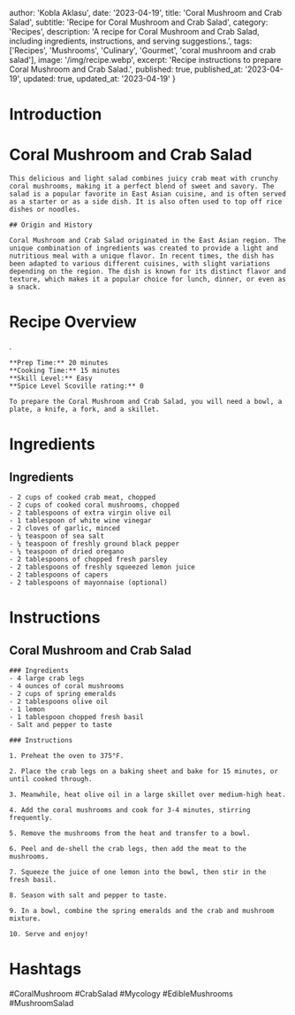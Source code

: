 
  author: 'Kobla Aklasu',
  date: '2023-04-19',
  title: 'Coral Mushroom and Crab Salad',
  subtitle: 'Recipe for Coral Mushroom and Crab Salad',
  category: 'Recipes',
  description: 'A recipe for Coral Mushroom and Crab Salad, including ingredients, instructions, and serving suggestions.',
  tags: ['Recipes', 'Mushrooms', 'Culinary', 'Gourmet', 'coral mushroom and crab salad'],
  image: '/img/recipe.webp',
  excerpt: 'Recipe instructions to prepare Coral Mushroom and Crab Salad.',
  published: true,
  published_at: '2023-04-19',
  updated: true,
  updated_at: '2023-04-19'
}


  # Introduction

# Coral Mushroom and Crab Salad
    
    This delicious and light salad combines juicy crab meat with crunchy coral mushrooms, making it a perfect blend of sweet and savory. The salad is a popular favorite in East Asian cuisine, and is often served as a starter or as a side dish. It is also often used to top off rice dishes or noodles.
    
    ## Origin and History
    
    Coral Mushroom and Crab Salad originated in the East Asian region. The unique combination of ingredients was created to provide a light and nutritious meal with a unique flavor. In recent times, the dish has been adapted to various different cuisines, with slight variations depending on the region. The dish is known for its distinct flavor and texture, which makes it a popular choice for lunch, dinner, or even as a snack.

# Recipe Overview

. 
    
    **Prep Time:** 20 minutes
    **Cooking Time:** 15 minutes
    **Skill Level:** Easy
    **Spice Level Scoville rating:** 0
    
    To prepare the Coral Mushroom and Crab Salad, you will need a bowl, a plate, a knife, a fork, and a skillet.

# Ingredients

## Ingredients
    
    - 2 cups of cooked crab meat, chopped
    - 2 cups of cooked coral mushrooms, chopped
    - 2 tablespoons of extra virgin olive oil
    - 1 tablespoon of white wine vinegar
    - 2 cloves of garlic, minced
    - ¼ teaspoon of sea salt
    - ¼ teaspoon of freshly ground black pepper
    - ¼ teaspoon of dried oregano
    - 2 tablespoons of chopped fresh parsley
    - 2 tablespoons of freshly squeezed lemon juice
    - 2 tablespoons of capers
    - 2 tablespoons of mayonnaise (optional)

# Instructions

## Coral Mushroom and Crab Salad 
    
    ### Ingredients
    - 4 large crab legs
    - 4 ounces of coral mushrooms
    - 2 cups of spring emeralds
    - 2 tablespoons olive oil
    - 1 lemon
    - 1 tablespoon chopped fresh basil
    - Salt and pepper to taste
    
    ### Instructions
    
    1. Preheat the oven to 375°F.
    
    2. Place the crab legs on a baking sheet and bake for 15 minutes, or until cooked through. 
    
    3. Meanwhile, heat olive oil in a large skillet over medium-high heat. 
    
    4. Add the coral mushrooms and cook for 3-4 minutes, stirring frequently. 
    
    5. Remove the mushrooms from the heat and transfer to a bowl. 
    
    6. Peel and de-shell the crab legs, then add the meat to the mushrooms.
    
    7. Squeeze the juice of one lemon into the bowl, then stir in the fresh basil.
    
    8. Season with salt and pepper to taste.
    
    9. In a bowl, combine the spring emeralds and the crab and mushroom mixture.
    
    10. Serve and enjoy!

# Hashtags

#CoralMushroom #CrabSalad #Mycology #EdibleMushrooms #MushroomSalad



